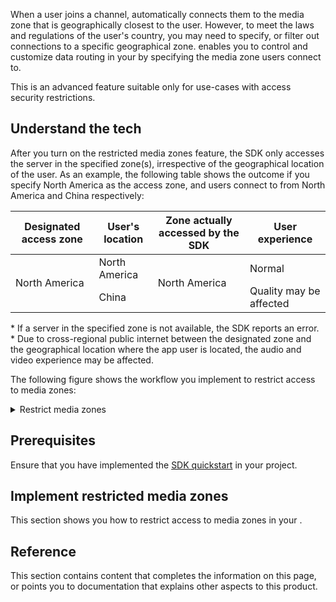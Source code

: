 
When a user joins a channel, <Vpd k="SDK" /> automatically connects them to the <Vg k="AGORA_BACKEND" /> media zone that is geographically closest to the user. However, to meet the laws and regulations of the user's country, you may need to specify, or filter out connections to a specific geographical zone. <Vg k="COMPANY" /> enables you to control and customize data routing in your <Vpl k="CLIENT" /> by specifying the <Vg k="AGORA_BACKEND" /> media zone users connect to.

<PlatformWrapper notAllowed="blueprint">

<Admonition title="information" type="info">
This is an advanced feature suitable only for use-cases with access security restrictions.
</Admonition>

## Understand the tech

After you turn on the restricted media zones feature, the SDK only accesses the <Vg k="COMPANY" /> server in the specified zone(s), irrespective of the geographical location of the user. As an example, the following table shows the outcome if you specify North America as the access zone, and users connect to <Vg k="AGORA_BACKEND" /> from North America and China respectively:

<table>
  <thead>
    <tr>
      <th>Designated access zone</th>
      <th>User's location</th>
      <th>Zone actually accessed by the SDK</th>
      <th>User experience</th>
    </tr>
  </thead>
  <tbody>
    <tr>
      <td rowspan="2">North America</td>
      <td>North America</td>
      <td rowspan="2">North America</td>
      <td>Normal</td>
    </tr>
    <tr>
      <td>China</td>
      <td>Quality may be affected</td>
    </tr>
  </tbody>
</table>

<Admonition title="information" type="info"> 
* If a server in the specified zone is not available, the SDK reports an error.
* Due to cross-regional public internet between the designated zone and the geographical location where the app user is located, the audio and video experience may be affected.
</Admonition>

The following figure shows the workflow you implement to restrict access to media zones:

<details>
<summary>Restrict media zones</summary>

![Restrict media zones](/images/video-sdk/restrict-media-zones.svg)
</details>

## Prerequisites

Ensure that you have implemented the [SDK quickstart](/realtime-communication/get-started/get-started-sdk) in your project.

## Implement restricted media zones
This section shows you how to restrict access to media zones in your <Vpl k="CLIENT" />.

<ProjectImplement/>

## Reference
This section contains content that completes the information on this page, or points you to documentation that explains other aspects to this product.

<Reference/>

</PlatformWrapper>

<PlatformWrapper platform="blueprint">
<NotAvailable />
</PlatformWrapper>